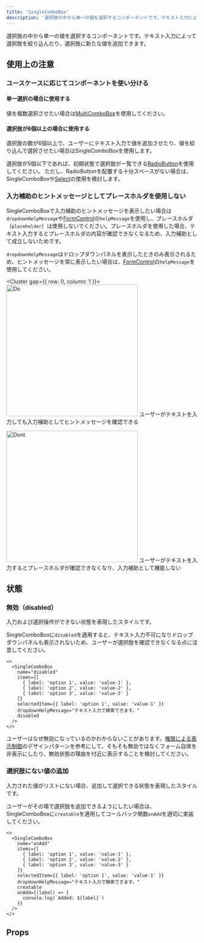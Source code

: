 ```yaml
---
title: 'SingleComboBox'
description: '選択肢の中から単一の値を選択するコンポーネントです。テキスト入力によって選択肢を絞り込んだり、選択肢に新たな値を追加できます。'
---
```


選択肢の中から単一の値を選択するコンポーネントです。テキスト入力によって選択肢を絞り込んだり、選択肢に新たな値を追加できます。

<ComponentStory name="SingleCombobox" />

## 使用上の注意

### ユースケースに応じてコンポーネントを使い分ける

#### 単一選択の場合に使用する

値を複数選択させたい場合は[MultiComboBox](/products/components/combo-box/multi-combo-box/)を使用してください。

#### 選択肢が6個以上の場合に使用する

選択肢の数が6個以上で、ユーザーにテキスト入力で値を追加させたり、値を絞り込んで選択させたい場合はSingleComboBoxを使用します。

選択肢が5個以下であれば、初期状態で選択肢が一覧できる[RadioButton](/products/components/radio-button/)を使用してください。
ただし、RadioButtonを配置する十分スペースがない場合は、SingleComboBoxや[Select](/products/components/select/)の使用を検討します。

### 入力補助のヒントメッセージとしてプレースホルダを使用しない

SingleComboBoxで入力補助のヒントメッセージを表示したい場合は`dropdownHelpMessage`や[FormControl](/products/components/form-control/)の`helpMessage`を使用し、プレースホルダ（`placeholder`）は使用しないでください。プレースホルダを使用した場合、テキスト入力するとプレースホルダの内容が確認できなくなるため、入力補助として成立しないためです。

`dropdownHelpMessage`はドロップダウンパネルを表示したときのみ表示されるため、ヒントメッセージを常に表示したい場合は、[FormControl](/products/components/form-control/)の`helpMessage`を使用してください。

<Cluster gap={{ row: 0, column: 1 }}>
  <DoAndDont type="do" width="calc(50% - 8px)">
    <Image slot="img" src={singleComboBoxDo} alt="Do" width="346" />
    <Text slot="text">ユーザーがテキストを入力しても入力補助としてヒントメッセージを確認できる</Text>
  </DoAndDont>

  <DoAndDont type="dont" width="calc(50% - 8px)">
    <Image slot="img" src={singleComboBoxDont} alt="Dont" width="346" />
    <Text slot="text">ユーザーがテキストを入力するとプレースホルダが確認できなくなり、入力補助として機能しない</Text>
  </DoAndDont>
</Cluster>

## 状態

### 無効（disabled）

入力および選択操作ができない状態を表現したスタイルです。

SingleComboBoxに`disabled`を適用すると、テキスト入力不可になりドロップダウンパネルも表示されないため、ユーザーが選択肢を確認できなくなる点に注意してください。

```tsx editable noIframe
<>
  <SingleComboBox
    name="disabled"
    items={[
      { label: 'option 1', value: 'value-1' },
      { label: 'option 2', value: 'value-2' },
      { label: 'option 3', value: 'value-3' }
    ]}
    selectedItem={{ label: 'option 1', value: 'value-1' }}
    dropdownHelpMessage="テキスト入力で検索できます。"
    disabled
  />
</>
```

ユーザーはなぜ無効になっているのかわからないことがあります。[権限による表示制御](/products/design-patterns/access-control-pattern/)のデザインパターンを参考にして、そもそも無効ではなくフォーム自体を非表示にしたり、無効状態の理由を付近に表示することを検討してください。

### 選択肢にない値の追加

入力された値がリストにない場合、追加して選択できる状態を表現したスタイルです。

ユーザーがその場で選択肢を追加できるようにしたい場合は、SingleComboBoxに`creatable`を適用してコールバック関数`onAdd`を適切に実装してください。

```tsx editable noIframe
<>
  <SingleComboBox
    name="onAdd"
    items={[
      { label: 'option 1', value: 'value-1' },
      { label: 'option 2', value: 'value-2' },
      { label: 'option 3', value: 'value-3' }
    ]}
    selectedItem={{ label: 'option 1', value: 'value-1' }}
    dropdownHelpMessage="テキスト入力で検索できます。"
    creatable
    onAdd={(label) => {
      console.log(`Added: ${label}`)
    }}
  />
</>
```

## Props

<ComponentPropsTable name="SingleComboBox" showTitle />
